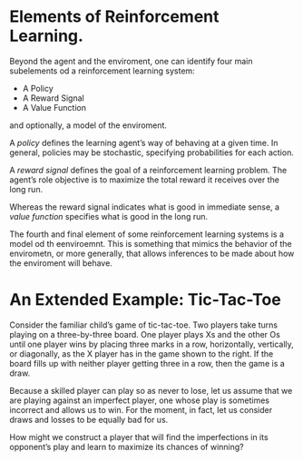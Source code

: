# Elements of Reinforcement Learning.

Beyond the agent and the enviroment, one can identify four main subelements od a reinforcement learning system:

* A Policy
* A Reward Signal
* A Value Function

and optionally, a model of the enviroment.

A *policy* defines the learning agent's way of behaving at a given time. In general, policies may be stochastic, specifying probabilities for each action. 

A *reward signal* defines the goal of a reinforcement learning problem. The agent's role objective is to maximize the total reward it receives over the long run. 

Whereas the reward signal indicates what is good in immediate sense, a *value function* specifies what is good in the long run. 

The fourth and final element of some reinforcement learning systems is a model od th eenviroemnt. This is something that mimics the behavior of the envirometn, or more generally, that allows inferences to be made about how the enviroment will behave.

# An Extended Example: Tic-Tac-Toe

Consider the familiar child’s game of tic-tac-toe. Two players take turns playing on a three-by-three board. One player plays Xs and the other Os until one player wins by placing three marks in a row, horizontally, vertically, or diagonally, as the X player has in the game shown to the right. If the board fills up with neither player getting three in a row, then the game is a draw.

Because a skilled player can play so as never to lose, let us assume that we are playing against an imperfect player, one whose play is sometimes incorrect and allows us to win. For the moment, in fact, let us consider draws and losses to be equally bad for us. 

How might we construct a player that will find the imperfections in its opponent’s play and learn to maximize its chances of winning?

